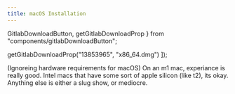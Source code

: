 ```yaml
---
title: macOS Installation
---
```


  GitlabDownloadButton,
  getGitlabDownloadProp
} from "components/gitlabDownloadButton";

  getGitlabDownloadProp("13853965", "x86_64.dmg")
]);

<InstallationHeader />
(Ignoreing hardware requirements for macOS)
On an m1 mac, experiance is really good. Intel macs that have some sort of apple silicon (like t2), its okay. Anything else is either a slug show, or mediocre. 